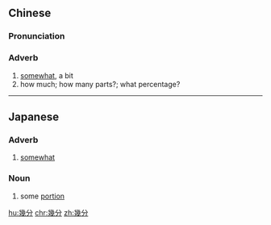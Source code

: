 {{also|几分}}
==Chinese==
{{zh-forms|s=几分}}

===Pronunciation===
{{zh-pron
|m=jǐfēn,jǐfèn
|c=gei2 fan1
|cat=adv
}}

===Adverb===
{{zh-adv}}

# [[somewhat]], a bit
# how much; how many parts?; what percentage?
#: {{zh-x|你 問 我 愛 你 有 多 深 我 愛 你 有 '''幾{jǐ}分{fèn}'''。|You're asking me how deep is my love, how strong is my love to you. (from a song)}}

----

==Japanese==
{{ja-kanjitab|いく|ぶん}}

===Adverb===
{{ja-pos|いくぶん|adverb}}

# [[somewhat]]

===Noun===
{{ja-noun|いくぶん}}

# some [[portion]]

[[hu:幾分]]
[[chr:幾分]]
[[zh:幾分]]